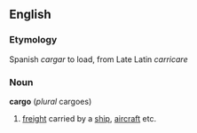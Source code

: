==English==
===Etymology===
Spanish ''cargar'' to load, from Late Latin ''carricare''
===Noun===
'''cargo''' (''plural'' cargoes)
# [[freight]] carried by a [[ship]], [[aircraft]] etc.